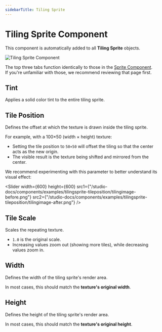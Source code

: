 ```yaml
---
sidebarTitle: Tiling Sprite
---
```



# Tiling Sprite Component

This component is automatically added to all **Tiling Sprite** objects.

<Image src="/studio-docs/components/tilingsprite-component.png" alt="Tiling Sprite Component" width={400} height={400} className="pt-6" />

The top three tabs function identically to those in the [Sprite Component](/2d/components/sprite-component.mdx).  
If you're unfamiliar with those, we recommend reviewing that page first.

## Tint

Applies a solid color tint to the entire tiling sprite.


## Tile Position

Defines the offset at which the texture is drawn inside the tiling sprite.

For example, with a 100×50 (width × height) texture:
- Setting the tile position to `50×50` will offset the tiling so that the center acts as the new origin.
- The visible result is the texture being shifted and mirrored from the center.

We recommend experimenting with this parameter to better understand its visual effect:

<Slider
    width={600}
    height={600}
    src1={"/studio-docs/components/examples/tilingsprite-tileposition/tilingimage-before.png"}
    src2={"/studio-docs/components/examples/tilingsprite-tileposition/tilingimage-after.png"}
/>

## Tile Scale

Scales the repeating texture.

- `1.0` is the original scale.
- Increasing values zoom out (showing more tiles), while decreasing values zoom in.

## Width

Defines the width of the tiling sprite's render area.

In most cases, this should match the **texture's original width**.

## Height

Defines the height of the tiling sprite's render area.

In most cases, this should match the **texture's original height**.
